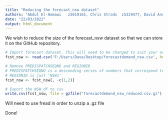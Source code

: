 ```yaml
---
title: "Reducing the forecast_nsw dataset"
authors: "Abdul	El-Hamawi	z5019165, Chris	Strods	z5329477, David Anderson z5343521, Jamie	Twiss	z5353394, Shubhankar	Dutta	z5304573, Sonal	Chawla	z5092985"
date: "22/03/2022"
output: html_document
---
```


We wish to reduce the size of the forecast_nsw dataset so that we can store it on the GitHub repository.

```r

# Import forecast dataset. This will need to be changed to suit your own local directories       
fcst_nsw <- read.csv('F:/Users/Dave/Desktop/forecastdemand_nsw.csv', header = T)

# Remove PREDISPATCHSEQNO and REGIONID
# PREDISPATCHSEQNO is a descending series of numbers that correspond to forecasts taken over time, something like a primary key for each forecast conducted. The same information is still contained within the data if required.
# REGIONID is just 'NSW1'
fcst_nsw <- fcst_nsw[, -c(1,2)]

# Export the NSW_df to csv
write.csv(fcst_nsw, file = gzfile("forecastdemand_nsw_reduced.csv.gz"), row.names = FALSE)


```
Will need to use fread in order to unzip a .gz file

Done!




